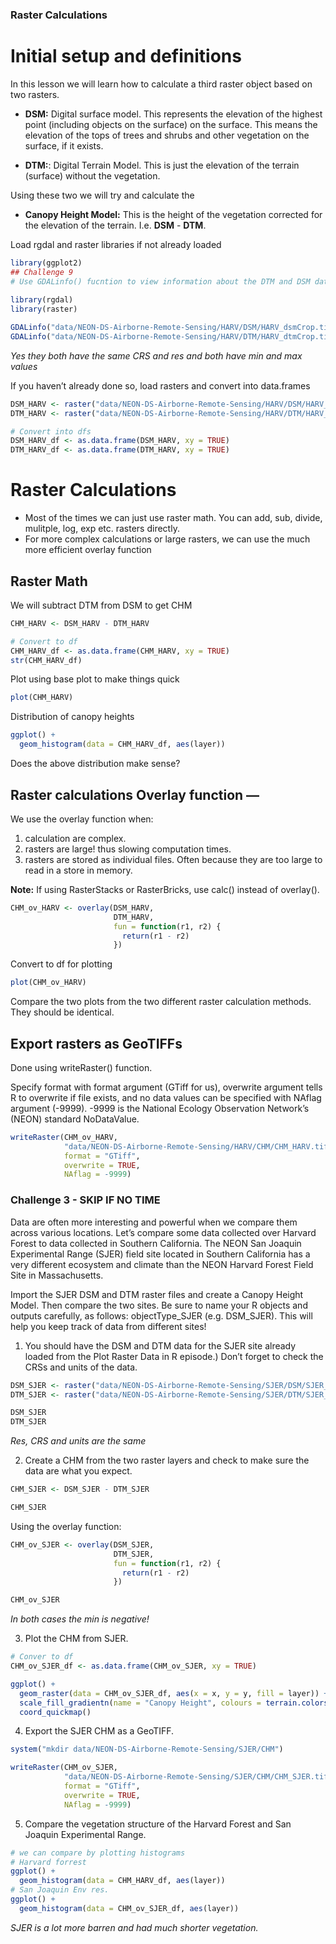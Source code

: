 ### Raster Calculations

# Initial setup and definitions

In this lesson we will learn how to calculate a third raster object based on two rasters. 

- **DSM:** Digital surface model. This represents the elevation of the highest point (including objects on the surface) on the surface. This means the elevation of the tops of trees and shrubs and other vegetation on the surface, if it exists.

- **DTM:**: Digital Terrain Model. This is just the elevation of the terrain (surface) without the vegetation.

Using these two we will try and calculate the

- **Canopy Height Model:** This is the height of the vegetation corrected for the elevation of the terrain. I.e. **DSM** - **DTM**.



Load rgdal and raster libraries if not already loaded
```r
library(ggplot2)
## Challenge 9
# Use GDALinfo() fucntion to view information about the DTM and DSM data files. Do the two rasters have the same or different CRSs and resolutions? DO they both have defined minimum and maximum values?
  
library(rgdal)
library(raster)
```


```r
GDALinfo("data/NEON-DS-Airborne-Remote-Sensing/HARV/DSM/HARV_dsmCrop.tif")
GDALinfo("data/NEON-DS-Airborne-Remote-Sensing/HARV/DTM/HARV_dtmCrop.tif")
```
*Yes they both have the same CRS and res and both have min and max values*

If you haven't already done so, load rasters and convert into data.frames
```r
DSM_HARV <- raster("data/NEON-DS-Airborne-Remote-Sensing/HARV/DSM/HARV_dsmCrop.tif")
DTM_HARV <- raster("data/NEON-DS-Airborne-Remote-Sensing/HARV/DTM/HARV_dtmCrop.tif")

# Convert into dfs
DSM_HARV_df <- as.data.frame(DSM_HARV, xy = TRUE)
DTM_HARV_df <- as.data.frame(DTM_HARV, xy = TRUE)
```

# Raster Calculations

- Most of the times we can just use raster math. You can add, sub, divide, mulitple, log, exp etc. rasters directly.
- For more complex calculations or large rasters, we can use the much more efficient overlay function

## Raster Math

We will subtract DTM from DSM to get CHM

```r
CHM_HARV <- DSM_HARV - DTM_HARV

# Convert to df
CHM_HARV_df <- as.data.frame(CHM_HARV, xy = TRUE)
str(CHM_HARV_df)
```

Plot using base plot to make things quick
```r
plot(CHM_HARV)
```

Distribution of canopy heights
```r
ggplot() +
  geom_histogram(data = CHM_HARV_df, aes(layer))
```

Does the above distribution make sense?



## Raster calculations Overlay function ---

We use the overlay function when:

1. calculation are complex.
2. rasters are large! thus slowing computation times.
3. rasters are stored as individual files. Often because they are too large to read in a store in memory.

**Note:** If using RasterStacks or RasterBricks, use calc() instead of overlay().

```r
CHM_ov_HARV <- overlay(DSM_HARV,
                       DTM_HARV,
                       fun = function(r1, r2) {
                         return(r1 - r2)
                       })
```

Convert to df for plotting
```r
plot(CHM_ov_HARV)
```

Compare the two plots from the two different raster calculation methods. They should be identical.

## Export rasters as GeoTIFFs

Done using writeRaster() function. 

Specify format with format argument (GTiff for us), overwrite argument tells R to overwrite if file exists, and no data values can be specified with NAflag argument (-9999). -9999 is the National Ecology Observation Network's (NEON) standard NoDataValue.
```r
writeRaster(CHM_ov_HARV,
            "data/NEON-DS-Airborne-Remote-Sensing/HARV/CHM/CHM_HARV.tiff",
            format = "GTiff",
            overwrite = TRUE,
            NAflag = -9999)
```

### Challenge 3 - SKIP IF NO TIME
Data are often more interesting and powerful when we compare them across various locations. Let’s compare some data collected over Harvard Forest to data collected in Southern California. The NEON San Joaquin Experimental Range (SJER) field site located in Southern California has a very different ecosystem and climate than the NEON Harvard Forest Field Site in Massachusetts.

Import the SJER DSM and DTM raster files and create a Canopy Height Model. Then compare the two sites. Be sure to name your R objects and outputs carefully, as follows: objectType_SJER (e.g. DSM_SJER). This will help you keep track of data from different sites!

1. You should have the DSM and DTM data for the SJER site already loaded from the Plot Raster Data in R episode.) Don’t forget to check the CRSs and units of the data.
```r
DSM_SJER <- raster("data/NEON-DS-Airborne-Remote-Sensing/SJER/DSM/SJER_dsmCrop.tif")
DTM_SJER <- raster("data/NEON-DS-Airborne-Remote-Sensing/SJER/DTM/SJER_dtmCrop.tif")

DSM_SJER
DTM_SJER
```
*Res, CRS and units are the same*

2. Create a CHM from the two raster layers and check to make sure the data are what you expect.
```r
CHM_SJER <- DSM_SJER - DTM_SJER

CHM_SJER
```
Using the overlay function:
```r
CHM_ov_SJER <- overlay(DSM_SJER,
                       DTM_SJER,
                       fun = function(r1, r2) {
                         return(r1 - r2)
                       })

CHM_ov_SJER
```
*In both cases the min is negative!*

3. Plot the CHM from SJER.
```r
# Conver to df
CHM_ov_SJER_df <- as.data.frame(CHM_ov_SJER, xy = TRUE)

ggplot() +
  geom_raster(data = CHM_ov_SJER_df, aes(x = x, y = y, fill = layer)) + 
  scale_fill_gradientn(name = "Canopy Height", colours = terrain.colors(10)) +
  coord_quickmap()
```

4. Export the SJER CHM as a GeoTIFF.
```r
system("mkdir data/NEON-DS-Airborne-Remote-Sensing/SJER/CHM")

writeRaster(CHM_ov_SJER,
            "data/NEON-DS-Airborne-Remote-Sensing/SJER/CHM/CHM_SJER.tiff",
            format = "GTiff",
            overwrite = TRUE,
            NAflag = -9999)
```

5. Compare the vegetation structure of the Harvard Forest and San Joaquin Experimental Range.
```r
# we can compare by plotting histograms
# Harvard forrest
ggplot() +
  geom_histogram(data = CHM_HARV_df, aes(layer))
# San Joaquin Env res.
ggplot() +
  geom_histogram(data = CHM_ov_SJER_df, aes(layer))
```
*SJER is a lot more barren and had much shorter vegetation.*

